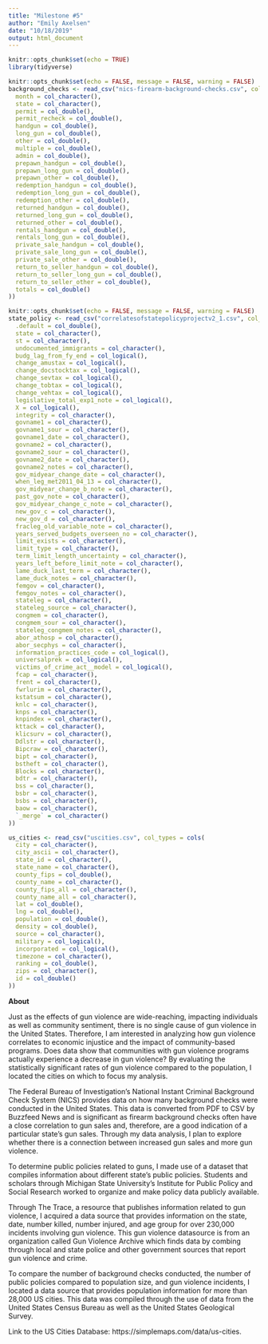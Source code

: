 ```yaml
---
title: "Milestone #5"
author: "Emily Axelsen"
date: "10/18/2019"
output: html_document
---
```


```r
knitr::opts_chunk$set(echo = TRUE)
library(tidyverse)
```

```r
knitr::opts_chunk$set(echo = FALSE, message = FALSE, warning = FALSE)
background_checks <- read_csv("nics-firearm-background-checks.csv", col_types = cols(
  month = col_character(),
  state = col_character(),
  permit = col_double(),
  permit_recheck = col_double(),
  handgun = col_double(),
  long_gun = col_double(),
  other = col_double(),
  multiple = col_double(),
  admin = col_double(),
  prepawn_handgun = col_double(),
  prepawn_long_gun = col_double(),
  prepawn_other = col_double(),
  redemption_handgun = col_double(),
  redemption_long_gun = col_double(),
  redemption_other = col_double(),
  returned_handgun = col_double(),
  returned_long_gun = col_double(),
  returned_other = col_double(),
  rentals_handgun = col_double(),
  rentals_long_gun = col_double(),
  private_sale_handgun = col_double(),
  private_sale_long_gun = col_double(),
  private_sale_other = col_double(),
  return_to_seller_handgun = col_double(),
  return_to_seller_long_gun = col_double(),
  return_to_seller_other = col_double(),
  totals = col_double()
))
```


```r
knitr::opts_chunk$set(echo = FALSE, message = FALSE, warning = FALSE)
state_policy <- read_csv("correlatesofstatepolicyprojectv2_1.csv", col_types = cols(
  .default = col_double(),
  state = col_character(),
  st = col_character(),
  undocumented_immigrants = col_character(),
  budg_lag_from_fy_end = col_logical(),
  change_amustax = col_logical(),
  change_docstocktax = col_logical(),
  change_sevtax = col_logical(),
  change_tobtax = col_logical(),
  change_vehtax = col_logical(),
  legislative_total_exp1_note = col_logical(),
  X = col_logical(),
  integrity = col_character(),
  govname1 = col_character(),
  govname1_sour = col_character(),
  govname1_date = col_character(),
  govname2 = col_character(),
  govname2_sour = col_character(),
  govname2_date = col_character(),
  govname2_notes = col_character(),
  gov_midyear_change_date = col_character(),
  when_leg_met2011_04_13 = col_character(),
  gov_midyear_change_b_note = col_character(),
  past_gov_note = col_character(),
  gov_midyear_change_c_note = col_character(),
  new_gov_c = col_character(),
  new_gov_d = col_character(),
  fracleg_old_variable_note = col_character(),
  years_served_budgets_overseen_no = col_character(),
  limit_exists = col_character(),
  limit_type = col_character(),
  term_limit_length_uncertainty = col_character(),
  years_left_before_limit_note = col_character(),
  lame_duck_last_term = col_character(),
  lame_duck_notes = col_character(),
  femgov = col_character(),
  femgov_notes = col_character(),
  stateleg = col_character(),
  stateleg_source = col_character(),
  congmem = col_character(),
  congmem_sour = col_character(),
  stateleg_congmem_notes = col_character(),
  abor_athosp = col_character(),
  abor_secphys = col_character(),
  information_practices_code = col_logical(),
  universalprek = col_logical(),
  victims_of_crime_act__model = col_logical(),
  fcap = col_character(),
  frent = col_character(),
  fwrlurim = col_character(),
  kstatsum = col_character(),
  knlc = col_character(),
  knps = col_character(),
  knpindex = col_character(),
  kttack = col_character(),
  klicsurv = col_character(),
  Ddlstr = col_character(),
  Bipcraw = col_character(),
  bipt = col_character(),
  bstheft = col_character(),
  Blocks = col_character(),
  bdtr = col_character(),
  bss = col_character(),
  bsbr = col_character(),
  bsbs = col_character(),
  baow = col_character(),
  `_merge` = col_character()
))
```

```r
us_cities <- read_csv("uscities.csv", col_types = cols(
  city = col_character(),
  city_ascii = col_character(),
  state_id = col_character(),
  state_name = col_character(),
  county_fips = col_double(),
  county_name = col_character(),
  county_fips_all = col_character(),
  county_name_all = col_character(),
  lat = col_double(),
  lng = col_double(),
  population = col_double(),
  density = col_double(),
  source = col_character(),
  military = col_logical(),
  incorporated = col_logical(),
  timezone = col_character(),
  ranking = col_double(),
  zips = col_character(),
  id = col_double()
))
```


**About**

Just as the effects of gun violence are wide-reaching, impacting individuals as well as community sentiment, there is no single cause of gun violence in the United States. Therefore, I am interested in analyzing how gun violence correlates to economic injustice and the impact of community-based programs. Does data show that communities with gun violence programs actually experience a decrease in gun violence? By evaluating the statistically significant rates of gun violence compared to the population, I located the cities on which to focus my analysis.

The Federal Bureau of Investigation’s National Instant Criminal Background Check System (NICS) provides data on how many background checks were conducted in the United States. This data is converted from PDF to CSV by Buzzfeed News and is significant as firearm background checks often have a close correlation to gun sales and, therefore, are a good indication of a particular state’s gun sales. Through my data analysis, I plan to explore whether there is a connection between increased gun sales and more gun violence. 

To determine public policies related to guns, I made use of a dataset that compiles information about different state’s public policies. Students and scholars through Michigan State University’s Institute for Public Policy and Social Research worked to organize and make policy data publicly available. 

Through The Trace, a resource that publishes information related to gun violence, I acquired a data source that provides information on the state, date, number killed, number injured, and age group for over 230,000 incidents involving gun violence. This gun violence datasource is from an organization called Gun Violence Archive which finds data by combing through local and state police and other government sources that report gun violence and crime. 

To compare the number of background checks conducted, the number of public policies compared to population size, and gun violence incidents, I located a data source that provides population information for more than 28,000 US cities. This data was compiled through the use of data from the United States Census Bureau as well as the United States Geological Survey. 


Link to the US Cities Database: https://simplemaps.com/data/us-cities.
